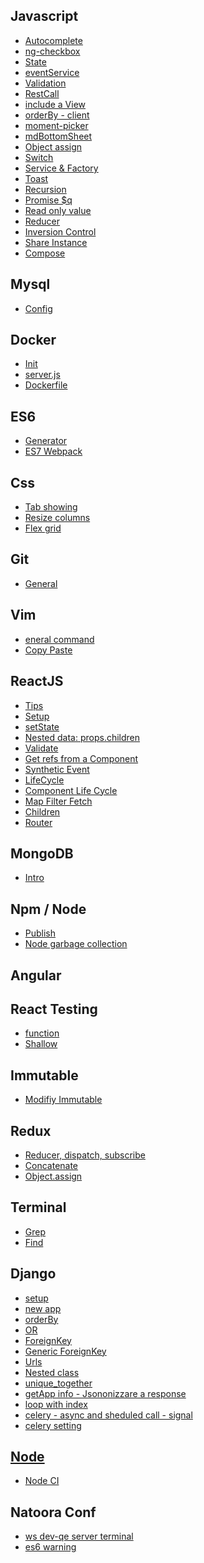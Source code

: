 == Javascript ==
* [[Autocomplete]]
* [[ng-checkbox]]
* [[State]]
* [[eventService]]
* [[Validation]]
* [[RestCall]]
* [[include a View]]
* [[orderBy - client]]
* [[moment-picker]]
* [[mdBottomSheet]]
*[[ Object assign ]]
* [[Switch]]
* [[Service & Factory]]
* [[Toast]]
* [[Recursion]]
* [[Promise $q]]
* [[Read only value]]
* [[ Reducer ]]
* [[Inversion Control]]
* [[Share Instance]]
* [[Compose]]

== Mysql ==
*[[ Config]]

== Docker ==
* [[Init]]
* [[server.js]]
* [[Dockerfile]]

== ES6 ==
* [[Generator]]
* [[ES7 Webpack]]

== Css ==
* [[Tab showing]]
* [[Resize columns]]
* [[Flex grid]]

== Git ==
* [[General]]

== Vim ==
* [[eneral command]]
* [[Copy Paste]]

== ReactJS ==
* [[ Tips ]]
* [[ Setup ]]
* [[setState]]
* [[Nested data: props.children]]
* [[Validate]]
* [[Get refs from a Component]]
* [[Synthetic Event]]
* [[LifeCycle]]
* [[Component Life Cycle]]
* [[Map Filter Fetch]]
* [[Children]]
* [[Router]]

== MongoDB ==
* [[Intro]]

== Npm / Node ==
* [[Publish]]
* [[Node garbage collection]]

== Angular ==


== React Testing ==
* [[function]]
* [[Shallow]]

== Immutable ==
* [[Modifiy Immutable]]

== Redux ==
* [[Reducer, dispatch, subscribe]]
* [[Concatenate]]
* [[Object.assign]]

== Terminal ==
* [[Grep]]
* [[Find]]

== Django ==
* [[setup]]
* [[new app]]
* [[orderBy]]
* [[OR]]
* [[ForeignKey]]
* [[Generic ForeignKey]]
* [[Urls]]
* [[Nested class]]
* [[unique_together]]
* [[getApp info - Jsononizzare a response]]
* [[loop with index]]
* [[celery - async and sheduled call - signal]]
* [[celery setting]]

== [[Node]] ==
* [[Node CI]]

== Natoora Conf ==
* [[ws dev-qe server terminal]]
* [[es6 warning ]]
